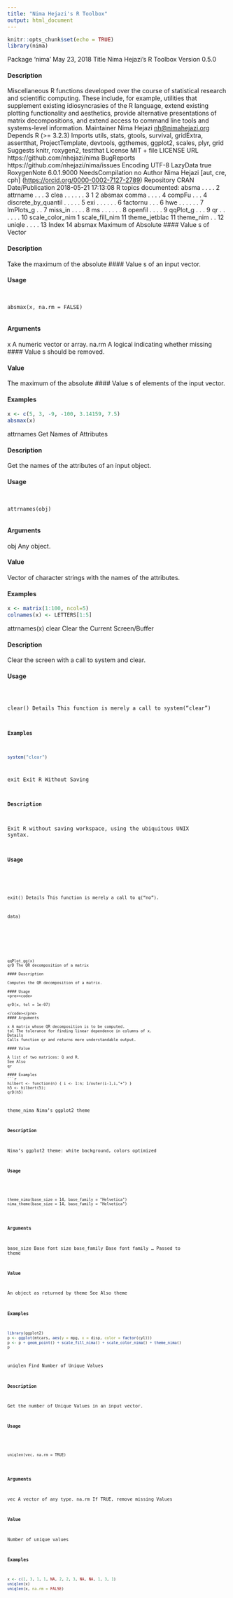 ---
title: "Nima Hejazi's R Toolbox"
output: html_document
---

```{r setup, include=FALSE}
knitr::opts_chunk$set(echo = TRUE)
library(nima)
```

Package 'nima'
May 23, 2018
Title Nima Hejazi's R Toolbox
Version 0.5.0

#### Description
 Miscellaneous R functions developed over the course of statistical
research and scientific computing. These include, for example, utilities
that supplement existing idiosyncrasies of the R language, extend existing
plotting functionality and aesthetics, provide alternative presentations of
matrix decompositions, and extend access to command line tools and
systems-level information.
Maintainer Nima Hejazi <nh@nimahejazi.org>
Depends R (>= 3.2.3)
Imports utils, stats, gtools, survival, gridExtra, assertthat,
ProjectTemplate, devtools, ggthemes, ggplot2, scales, plyr,
grid
Suggests knitr, roxygen2, testthat
License MIT + file LICENSE
URL https://github.com/nhejazi/nima
BugReports https://github.com/nhejazi/nima/issues
Encoding UTF-8
LazyData true
RoxygenNote 6.0.1.9000
NeedsCompilation no
Author Nima Hejazi [aut, cre, cph] (<https://orcid.org/0000-0002-7127-2789>)
Repository CRAN
Date/Publication 2018-05-21 17:13:08
R topics documented:
absma     . . . . 2
attrname     . . . 3
clea     . . . . . . 3
1
2 absmax
comma     . . . . 4
compFu     . . . 4
discrete_by_quantil    . . . . . 5
exi     . . . . . . 6
factornu     . . . 6
hwe     . . . . . . 7
lmPlots_g     . . 7
miss_in     . . . . 8
ms     . . . . . . 8
openfil     . . . . 9
qqPlot_g     . . . 9
qr     . . . . . . 10
scale_color_nim    1
scale_fill_nim     11
theme_jetblac     11
theme_nim     . . 12
uniqle     . . . . 13
Index 14
absmax Maximum of Absolute 
#### Value
s of Vector

#### Description

Take the maximum of the absolute 
#### Value
s of an input vector.

#### Usage
<pre><code>

absmax(x, na.rm = FALSE)

</code></pre>
#### Arguments 

x A numeric vector or array.
na.rm A logical indicating whether missing 
#### Value
s should be removed.

#### Value

The maximum of the absolute 
#### Value
s of elements of the input vector.

#### Examples
```{r}

x <- c(5, 3, -9, -100, 3.14159, 7.5)
absmax(x)
```

attrnames Get Names of Attributes

#### Description

Get the names of the attributes of an input object.

#### Usage
<pre><code>

attrnames(obj)

</code></pre>
#### Arguments 

obj Any object.

#### Value

Vector of character strings with the names of the attributes.

#### Examples
```{r}
x <- matrix(1:100, ncol=5)
colnames(x) <- LETTERS[1:5]
```
attrnames(x)
clear Clear the Current Screen/Buffer

#### Description

Clear the screen with a call to system and clear.

#### Usage
<pre><code>

clear()
Details
This function is merely a call to system("clear")

#### Examples
```{r}

system("clear")
```

exit Exit R Without Saving

#### Description

Exit R without saving workspace, using the ubiquitous UNIX syntax.

#### Usage
<pre><code>

exit()
Details
This function is merely a call to q("no").






data)
```






qqPlot_gg(x)
qrD The QR decomposition of a matrix

#### Description

Computes the QR decomposition of a matrix.

#### Usage
<pre><code>

qrD(x, tol = 1e-07)

</code></pre>
#### Arguments 

x A matrix whose QR decomposition is to be computed.
tol The tolerance for finding linear dependence in columns of x.
Details
Calls function qr and returns more understandable output.

#### Value

A list of two matrices: Q and R.
See Also
qr

#### Examples
```{r}

hilbert <- function(n) { i <- 1:n; 1/outer(i-1,i,"+") }
h5 <- hilbert(5);
qrD(h5)
```



theme_nima Nima's ggplot2 theme

#### Description

Nima's ggplot2 theme: white background, colors optimized

#### Usage
<pre><code>

theme_nima(base_size = 14, base_family = "Helvetica")
nima_theme(base_size = 14, base_family = "Helvetica")

</code></pre>
#### Arguments 

base_size Base font size
base_family Base font family
... Passed to theme

#### Value

An object as returned by theme
See Also
theme


#### Examples
```{r}

library(ggplot2)
p <- ggplot(mtcars, aes(y = mpg, x = disp, color = factor(cyl)))
p <- p + geom_point() + scale_fill_nima() + scale_color_nima() + theme_nima()
p
```
uniqlen Find Number of Unique Values

#### Description

Get the number of Unique Values in an input vector.

#### Usage
<pre><code>

uniqlen(vec, na.rm = TRUE)

</code></pre>
#### Arguments 

vec A vector of any type.
na.rm If TRUE, remove missing 
Values

#### Value

Number of unique values

#### Examples
```{r}

x <- c(1, 3, 1, 1, NA, 2, 2, 3, NA, NA, 1, 3, 1)
uniqlen(x)
uniqlen(x, na.rm = FALSE)
```
